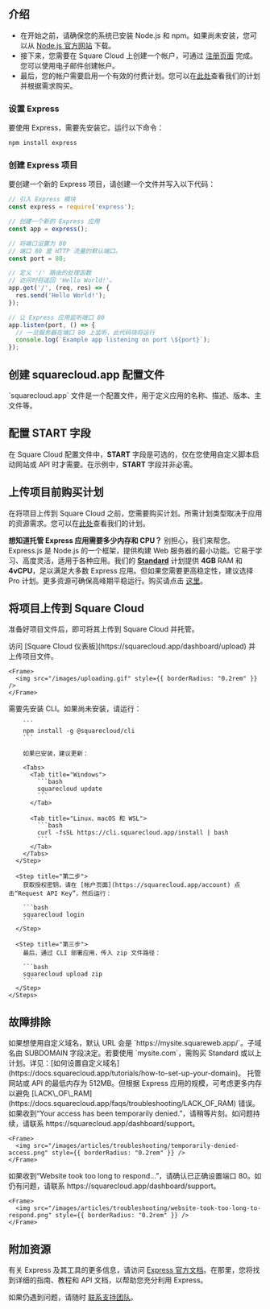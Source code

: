 ## 介绍

* 在开始之前，请确保您的系统已安装 Node.js 和 npm。如果尚未安装，您可以从 [Node.js 官方网站](https://nodejs.org/) 下载。
* 接下来，您需要在 Square Cloud 上创建一个帐户，可通过 [注册页面](https://squarecloud.app/signup) 完成。您可以使用电子邮件创建帐户。
* 最后，您的帐户需要启用一个有效的付费计划。您可以在[此处](https://squarecloud.app/plans)查看我们的计划并根据需求购买。

### 设置 Express

要使用 Express，需要先安装它。运行以下命令：

```bash
npm install express
```

### 创建 Express 项目

要创建一个新的 Express 项目，请创建一个文件并写入以下代码：

```javascript app.js
// 引入 Express 模块
const express = require('express');

// 创建一个新的 Express 应用
const app = express();

// 将端口设置为 80
// 端口 80 是 HTTP 流量的默认端口。
const port = 80;

// 定义 '/' 路由的处理函数
// 访问时将返回 'Hello World!'。
app.get('/', (req, res) => {
  res.send('Hello World!');
});

// 让 Express 应用监听端口 80
app.listen(port, () => {
  // 一旦服务器在端口 80 上监听，此代码块将运行
  console.log(`Example app listening on port \${port}`);
});
```

## 创建 squarecloud.app 配置文件

<Card title="了解更多：如何制作 Square Cloud 配置文件。" icon="link" href="https://docs.squarecloud.app/getting-started/config-file">
  `squarecloud.app` 文件是一个配置文件，用于定义应用的名称、描述、版本、主文件等。
</Card>

## 配置 START 字段

在 Square Cloud 配置文件中，**START** 字段是可选的，仅在您使用自定义脚本启动网站或 API 时才需要。在示例中，**START** 字段并非必需。

## 上传项目前购买计划

在将项目上传到 Square Cloud 之前，您需要购买计划。所需计划类型取决于应用的资源需求。您可以在[此处](https://squarecloud.app/plans)查看我们的计划。

<Note>**想知道托管 Express 应用需要多少内存和 CPU？** 别担心，我们来帮您。Express.js 是 Node.js 的一个框架，提供构建 Web 服务器的最小功能。它易于学习、高度灵活，适用于各种应用。我们的 **[Standard](https://squarecloud.app/pay/standard)** 计划提供 **4GB** RAM 和 **4vCPU**，足以满足大多数 Express 应用。但如果您需要更高稳定性，建议选择 Pro 计划。更多资源可确保高峰期平稳运行。购买请点击 [这里](https://squarecloud.app/pay/pro)。</Note>

## 将项目上传到 Square Cloud

准备好项目文件后，即可将其上传到 Square Cloud 并托管。

<Tabs>
  <Tab title="通过控制台上传">
    访问 [Square Cloud 仪表板](https://squarecloud.app/dashboard/upload) 并上传项目文件。

    <Frame>
      <img src="/images/uploading.gif" style={{ borderRadius: "0.2rem" }} />
    </Frame>
  </Tab>

  <Tab title="通过 CLI 上传">
    <Steps>
      <Step title="第一步">
        需要先安装 CLI。如果尚未安装，请运行：

        ```
        npm install -g @squarecloud/cli
        ```

        如果已安装，建议更新：

        <Tabs>
          <Tab title="Windows">
            ```bash
            squarecloud update
            ```
          </Tab>

          <Tab title="Linux、macOS 和 WSL">
            ```bash
            curl -fsSL https://cli.squarecloud.app/install | bash
            ```
          </Tab>
        </Tabs>
      </Step>

      <Step title="第二步">
        获取授权密钥，请在 [帐户页面](https://squarecloud.app/account) 点击“Request API Key”，然后运行：

        ```bash
        squarecloud login
        ```
      </Step>

      <Step title="第三步">
        最后，通过 CLI 部署应用，传入 zip 文件路径：

        ```bash
        squarecloud upload zip
        ```
      </Step>
    </Steps>
  </Tab>
</Tabs>

## 故障排除

<AccordionGroup>
  <Accordion title="自定义域名" icon="globe" iconType="solid">
    如果想使用自定义域名，默认 URL 会是 `https://mysite.squareweb.app/`。子域名由 SUBDOMAIN 字段决定。若要使用 `mysite.com`，需购买 Standard 或以上计划。详见：[如何设置自定义域名](https://docs.squarecloud.app/tutorials/how-to-set-up-your-domain)。
  </Accordion>

  <Accordion title="最低内存要求" icon="memory" iconType="solid">
    托管网站或 API 的最低内存为 512MB。但根据 Express 应用的规模，可考虑更多内存以避免 [LACK\_OF\_RAM](https://docs.squarecloud.app/faqs/troubleshooting/LACK_OF_RAM) 错误。
  </Accordion>

  <Accordion title="临时访问被拒" icon="ban" iconType="solid">
    如果收到“Your access has been temporarily denied.”，请稍等片刻。如问题持续，请联系 https://squarecloud.app/dashboard/support。

    <Frame>
      <img src="/images/articles/troubleshooting/temporarily-denied-access.png" style={{ borderRadius: "0.2rem" }} />
    </Frame>
  </Accordion>

  <Accordion title="网站响应超时..." icon="clock" iconType="solid">
    如果收到“Website took too long to respond...”，请确认已正确设置端口 80。如仍有问题，请联系 https://squarecloud.app/dashboard/support。

    <Frame>
      <img src="/images/articles/troubleshooting/website-took-too-long-to-respond.png" style={{ borderRadius: "0.2rem" }} />
    </Frame>
  </Accordion>
</AccordionGroup>

## 附加资源

有关 Express 及其工具的更多信息，请访问 [Express 官方文档](https://expressjs.com/)。在那里，您将找到详细的指南、教程和 API 文档，以帮助您充分利用 Express。

如果仍遇到问题，请随时 [联系支持团队](/company/support)。
